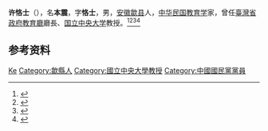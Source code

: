 '''许恪士'''（{{bd|1895年||1967年|}}），名'''本震'''，字'''恪士'''，男，[[安徽|安徽]][[歙县|歙县]]人，[[中华民国|中华民国]][[教育学|教育学]]家，曾任[[臺灣省政府教育廳|臺灣省政府教育廳]]廳長、[[国立中央大学|国立中央大学]]教授。<ref>{{Cite book|title=安徽百科全书|author=《安徽百科全书》编纂工作委员会,《安徽百科全书》编辑委员会编|publisher=南京大学出版社|year=1994|isbn=|location=南京|pages=}}</ref><ref>{{Cite book|title=安徽人物大辞典|author=戎毓明主编; 王仪之, 方平, 叶洪渠等副主编|publisher=团结出版社|year=1992|isbn=|location=北京|pages=}}</ref><ref>{{Cite book|title=20世纪中华人物名字号辞典|author=周家珍编著|publisher=法律出版社|year=2000|isbn=9787503628320|location=北京|pages=}}</ref><ref>{{Cite book|title=中国近现代人物别名词典|author=徐为民编|publisher=沈阳出版社|year=1993|isbn=|location=沈阳|pages=}}</ref>

== 参考资料 ==
{{reflist}}

{{Authority control}}
{{DEFAULTSORT:Xu许}}
[[Category:许姓|Ke]]
[[Category:歙縣人|Category:歙縣人]]
[[Category:國立中央大學教授|Category:國立中央大學教授]]
[[Category:中國國民黨黨員|Category:中國國民黨黨員]]

{{中国人物小作品}}